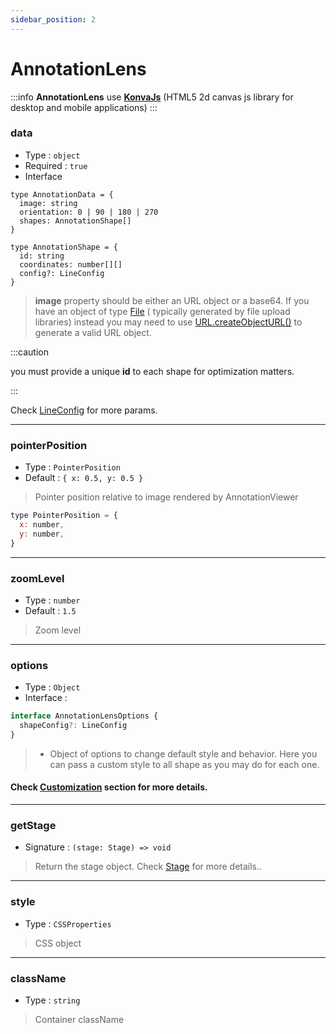 ```yaml
---
sidebar_position: 2
---
```


# AnnotationLens

:::info
**AnnotationLens** use **[KonvaJs](https://konvajs.org)** (HTML5 2d canvas js library for desktop and mobile applications)
:::

### data

- Type : `object`
- Required : `true`
- Interface

```tsx
type AnnotationData = {
  image: string
  orientation: 0 | 90 | 180 | 270
  shapes: AnnotationShape[]
}

type AnnotationShape = {
  id: string
  coordinates: number[][]
  config?: LineConfig
}
```

> **image** property should be either an URL object or a base64. If you have an object of type [File](https://developer.mozilla.org/fr/docs/Web/API/File) ( typically generated by file upload libraries) instead you may need to use [URL.createObjectURL()](https://developer.mozilla.org/fr/docs/Web/API/URL/createObjectURL) to generate a valid URL object.

:::caution

you must provide a unique **id** to each shape for optimization matters.

:::

Check [LineConfig](https://konvajs.org/api/Konva.Line.html#main) for more params.

---

### pointerPosition

- Type : `PointerPosition`
- Default : `{ x: 0.5, y: 0.5 }`

> Pointer position relative to image rendered by AnnotationViewer

```javascript
type PointerPosition = {
  x: number,
  y: number,
}
```

---

### zoomLevel

- Type : `number`
- Default : `1.5`

> Zoom level

---

### options

- Type : `Object`
- Interface :

```ts
interface AnnotationLensOptions {
  shapeConfig?: LineConfig
}
```

> - Object of options to change default style and behavior. Here you can pass a custom style to all shape as you may do for each one.

#### Check [Customization](/docs/customization) section for more details.

---

### getStage

- Signature : `(stage: Stage) => void`

> Return the stage object. Check [Stage](https://konvajs.org/api/Konva.Stage.html#Stage) for more details..

---

### style

- Type : `CSSProperties`

> CSS object

---

### className

- Type : `string`

> Container className
